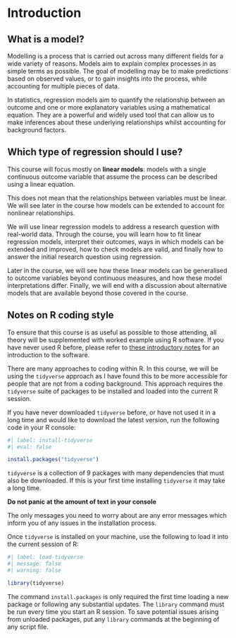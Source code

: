 # Introduction 

## What is a model?
Modelling is a process that is carried out across many different fields for a wide variety of reasons. Models aim to explain complex processes in as simple terms as possible. The goal of modelling may be to make predictions based on observed values, or to gain insights into the process, while accounting for multiple pieces of data.

In statistics, regression models aim to quantify the relationship between an outcome and one or more explanatory variables using a mathematical equation. They are a powerful and widely used tool that can allow us to make inferences about these underlying relationships whilst accounting for background factors. 

## Which type of regression should I use?
This course will focus mostly on **linear models**: models with a single continuous outcome variable that assume the process can be described using a linear equation.

:::{.callout-note}
This does not mean that the relationships between variables must be linear. We will see later in the course how models can be extended to account for nonlinear relationships.
:::

We will use linear regression models to address a research question with real-world data. Through the course, you will learn how to fit linear regression models, interpret their outcomes, ways in which models can be extended and improved, how to check models are valid, and finally how to answer the initial research question using regression. 

Later in the course, we will see how these linear models can be generalised to outcome variables beyond continuous measures, and how these model interpretations differ. Finally, we will end with a discussion about alternative models that are available beyond those covered in the course. 

## Notes on R coding style
To ensure that this course is as useful as possible to those attending, all theory will be supplemented with worked example using R software. If you have never used R before, please refer to [these introductory notes](https://sophie-a-lee.github.io/Introduction_R_Tidyverse_course/) for an introduction to the software. 

There are many approaches to coding within R. In this course, we will be using the `tidyverse` approach as I have found this to be more accessible for people that are not from a coding background. This approach requires the `tidyverse` suite of packages to be installed and loaded into the current R session.

If you have never downloaded `tidyverse` before, or have not used it in a long time and would like to download the latest version, run the following code in your R console:

```r
#| label: install-tidyverse
#| eval: false

install.packages("tidyverse")
```

:::{.callout-warning}
`tidyverse` is a collection of 9 packages with many dependencies that must also be downloaded. If this is your first time installing `tidyverse` it may take a long time.

**Do not panic at the amount of text in your console**

The only messages you need to worry about are any error messages which inform you of any issues in the installation process.
:::

Once `tidyverse` is installed on your machine, use the following to load it into the current session of R:

```r
#| label: load-tidyverse
#| message: false
#| warning: false

library(tidyverse)
```

:::{.callout-note}
The command `install.packages` is only required the first time loading a new package or following any substantial updates. The `library` command must be run  every time you start an R session. To save potential issues arising from unloaded packages, put any `library` commands at the beginning of any script file.
:::

